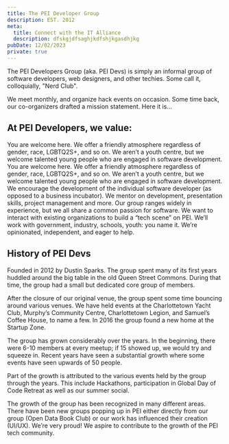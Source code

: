 ```yaml
---
title: The PEI Developer Group
description: EST. 2012
meta:
  title: Connect with the IT Alliance
  description: dfskgjdfsaghjkdfshjkgasdhjkg
pubDate: 12/02/2023
private: true
---
```


The PEI Developers Group (aka. PEI Devs) is simply an informal group of software developers, web designers, and other techies. Some call it, colloquially, "Nerd Club".

We meet monthly, and organize hack events on occasion. Some time back, our co-organizers drafted a mission statement. Here it is…

## At PEI Developers, we value:

<Timeline>
  <Timeline.Event heading="Inclusion">
    You are welcome here. We offer a friendly atmosphere regardless of gender, race, LGBTQ2S+, and so on. We aren’t a youth centre, but we welcome talented young people who are engaged in software development.
  </Timeline.Event>
  <Timeline.Event heading="Openness">
    You are welcome here. We offer a friendly atmosphere regardless of gender, race, LGBTQ2S+, and so on. We aren’t a youth centre, but we welcome talented young people who are engaged in software development.
  </Timeline.Event>
  <Timeline.Event heading="Individuals">
    We encourage the development of the individual software developer (as opposed to a business incubator). We mentor on development, presentation skills, project management and more. Our group ranges widely in experience, but we all share a common passion for software.
  </Timeline.Event>
  <Timeline.Event heading="Community">
    We want to interact with existing organizations to build a “tech scene” on PEI. We’ll work with government, industry, schools, youth: you name it. We’re opinionated, independent, and eager to help.
  </Timeline.Event>
</Timeline>

## History of PEI Devs

Founded in 2012 by Dustin Sparks. The group spent many of its first years huddled around the big table in the old Queen Street Commons. During that time, the group had a small but dedicated core group of members.

After the closure of our original venue, the group spent some time bouncing around various venues. We have held events at the Charlottetown Yacht Club, Murphy’s Community Centre, Charlottetown Legion, and Samuel’s Coffee House, to name a few. In 2016 the group found a new home at the Startup Zone.

The group has grown considerably over the years. In the beginning, there were 6-10 members at every meetup; if 15 showed up, we would try and squeeze in. Recent years have seen a substantial growth where some events have seen upwards of 50 people.

Part of the growth is attributed to the various events held by the group through the years. This include Hackathons, participation in Global Day of Code Retreat as well as our summer social.

The growth of the group has been recognized in many different areas. There have been new groups popping up in PEI either directly from our group (Open Data Book Club) or our work has influenced their creation (UI/UX). We’re very proud! We aspire to contribute to the growth of the PEI tech community.